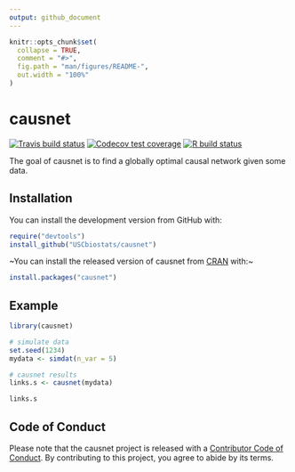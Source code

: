 ```yaml
---
output: github_document
---
```


<!-- README.md is generated from README.Rmd. Please edit that file -->

```r
knitr::opts_chunk$set(
  collapse = TRUE,
  comment = "#>",
  fig.path = "man/figures/README-",
  out.width = "100%"
)
```

# causnet

<!-- badges: start -->
[![Travis build status](https://travis-ci.org/USCbiostats/causnet.svg?branch=master)](https://travis-ci.org/USCbiostats/causnet)
[![Codecov test coverage](https://codecov.io/gh/USCbiostats/causnet/branch/master/graph/badge.svg)](https://codecov.io/gh/USCbiostats/causnet?branch=master)
[![R build status](https://github.com/USCbiostats/causnet/workflows/R-CMD-check/badge.svg)](https://github.com/USCbiostats/causnet)
<!-- badges: end -->

The goal of causnet is to find a globally optimal causal network given some data.

## Installation

You can install the development version from GitHub with:

```r
require("devtools")
install_github("USCbiostats/causnet")
```


~You can install the released version of causnet from [CRAN](https://CRAN.R-project.org) with:~

``` r
install.packages("causnet")
```

## Example

```r
library(causnet)

# simulate data
set.seed(1234)
mydata <- simdat(n_var = 5)

# causnet results
links.s <- causnet(mydata)

links.s
```

## Code of Conduct
  
  Please note that the causnet project is released with a [Contributor Code of Conduct](https://contributor-covenant.org/version/1/0/0/CODE_OF_CONDUCT.html). By contributing to this project, you agree to abide by its terms.

